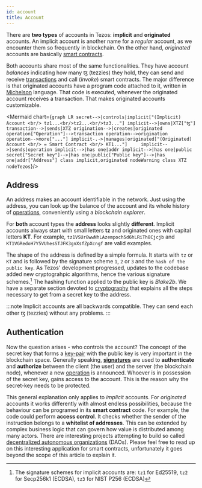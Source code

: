 ```yaml
---
id: account
title: Account
---
```


There are **two types** of accounts in Tezos: **implicit** and **originated** accounts. An implicit account is another name for a *regular* account, as we encounter them so frequently in blockchain. On the other hand, *originated* accounts are basically [smart contracts](../smart_contract/smart-contract).

Both accounts share most of the same functionalities. They have account *balances* indicating how many ꜩ (tezzies) they hold, they can send and receive [transactions](operations/transaction) and call (*invoke*) smart contracts. The major difference is that originated accounts have a program code attached to it, written in [Michelson](../smart_contract/michelson) language. That code is executed, whenever the originated account receives a transaction. That makes originated accounts customizable.


<Mermaid chart={`
graph LR
  secret-->|controls|implicit["(Implicit) Account <br/> tz1...<br/>tz2...<br/>tz3..."]
  implicit-->|owns|XTZ["ꜩ"]
  transaction-->|sends|XTZ
  origination-->|creates|originated 
  operation["Operation"]-->transaction
  operation-->origination
  operation-->more["..."]
  implicit-.->|manages|originated["(Originated) Account <br/> = Smart Contract <br/> KT1..."]    
  implicit-->|sends|operation
  implicit-->|has one|addr
  implicit-->|has one|public
  secret["Secret key"]-->|has one|public["Public key"]-->|has one|addr["Address"]
  class implicit,originated nodeWarning
  class XTZ nodeTezos
`}/>


## Address 

An address makes an account identifiable in the network. Just using the address, you can look up the balance of the account and its whole history of [operations](operations/operations), conveniently using a *blockchain explorer*. 

For **both** account types the **address** looks slightly **different**. Implicit accounts always start with small letters **tz** and originated ones with capital letters **KT**. For example, `tz1VSUr8wwNhLAzempoch5d6hLRiTh8Cjcjb` and `KT1VGRedoH7Y5VUhesSTJFK3gnXsfZpXcngf` are valid examples. 

The shape of the address is defined by a simple formula. It starts with `tz` or `KT` and is followed by the signature scheme `1`, `2` or `3` and the `hash of the public key`. As Tezos' development progressed, updates to the codebase added new cryptograhpic algorithms, hence the various signature schemes.[^1] The hashing function applied to the public key is *Blake2b*. We have a separate section devoted to [cryptography](cryptography/key-pair) that explains all the steps necessary to get from a secret key to the address.

:::note 
Implicit accounts are all backwards compatible. They can send each other ꜩ (tezzies) without any problems.
:::


## Authentication

Now the question arises - who controls the account? The concept of the secret key that forms a [key-pair](cryptography/key-pair) with the public key is very important in the blockchain space. Generally speaking, [**signatures**](cryptography/signature) are used to **authenticate** and **authorize** between the client (the user) and the server (the blockchain node), whenever a new [operation](operations/operations) is announced. Whoever is in possession of the secret key, gains access to the account. This is the reason why the secret-key needs to be protected.

This general explanation only applies to *implicit* accounts. For *originated* accounts it works differently with almost endless possibilities, because the behaviour can be programed in its **smart contract** code. For example, the code could perform **access control**. It checks whether the sender of the instruction belongs to a **whitelist of addresses**. This can be extended by complex business logic that can govern how value is distributed among many actors. There are interesting projects attempting to build so called [decentralized autonomous organizations](https://en.wikipedia.org/wiki/Decentralized_autonomous_organization) (DAOs). Please feel free to read up on this interesting application for smart contracts, unfortunately it goes beyond the scope of this article to explain it.



[^1]: The signature schemes for implicit accounts are: `tz1` for Ed25519, `tz2` for Secp256k1 (ECDSA), `tz3` for NIST P256 (ECDSA) 